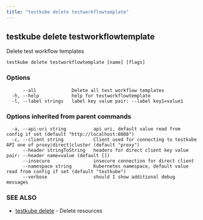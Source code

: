 ```yaml
---
title: "testkube delete testworkflowtemplate"
---
```

<head>
  <meta name="docsearch:indexPrefix" content="reference-doc" />
</head>

## testkube delete testworkflowtemplate

Delete test workflow templates

```
testkube delete testworkflowtemplate [name] [flags]
```

### Options

```
      --all             Delete all test workflow templates
  -h, --help            help for testworkflowtemplate
  -l, --label strings   label key value pair: --label key1=value1
```

### Options inherited from parent commands

```
  -a, --api-uri string          api uri, default value read from config if set (default "http://localhost:8088")
  -c, --client string           Client used for connecting to testkube API one of proxy|direct|cluster (default "proxy")
      --header stringToString   headers for direct client key value pair: --header name=value (default [])
      --insecure                insecure connection for direct client
      --namespace string        Kubernetes namespace, default value read from config if set (default "testkube")
      --verbose                 should I show additional debug messages
```

### SEE ALSO

* [testkube delete](testkube-delete.mdx)	 - Delete resources

